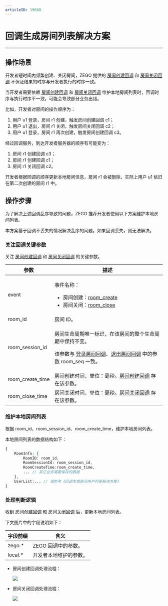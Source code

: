 ```yaml
---
articleID: 19668
---
```



# 回调生成房间列表解决方案

- - -

## 操作场景

开发者短时间内频繁创建、关闭房间，ZEGO 提供的 [房间创建回调](!room_create_callback) 和 [房间关闭回调](!room_close_callback) 不保证结果的时序与开发者执行的时序一致。

当开发者需要依赖 [房间创建回调](!room_create_callback) 和 [房间关闭回调](!room_close_callback) 维护本地房间列表时，回调时序与执行时序不一致，可能会导致部分业务出错。

比如，开发者对房间的操作顺序为：

1. 用户 u1 登录，房间 r1 创建，触发房间创建回调 c1；
2. 用户 u1 退出，房间 r1 关闭，触发房间关闭回调 c2；
3. 用户 u1 登录，房间 r1 再次创建，触发房间创建回调 c3。

经过回调服务，到达开发者服务器的顺序有可能变为：

1. 房间 r1 创建回调 c3；
2. 房间 r1 创建回调 c1；
3. 房间 r1 关闭回调 c2。

开发者根据回调的顺序更新本地房间信息，房间 r1 会被删除，实际上用户 u1 依旧在第二次创建的房间 r1 中。

## 操作步骤

为了解决上述回调乱序导致的问题，ZEGO 推荐开发者使用以下方案维护本地房间列表。

<Warning title="注意">


本方案基于回调不丢失的情况解决乱序的问题。如果回调丢失，则无法解决。

</Warning>




### 关注回调关键参数

关注 [房间创建回调](!room_create_callback) 和 [房间关闭回调](!room_close_callback) 的关键参数。

| 参数 |	描述 |
| -- | -- |
| event | <p>事件名称：</p><ul><li>房间创建：[room_create](!room_create_callback)</li><li>房间关闭：[room_close](!room_close_callback)</li></ul> |
| room_id | 房间 ID。 |
| room_session_id | <p>房间生命周期唯一标识，在该房间的整个生命周期中保持不变。</p><p>该参数与 <a href="!Callback/Loginroom_callback">登录房间回调</a>、<a href="!Callback/Logoutroom_callback">退出房间回调</a> 中的参数 room_seq 一致。</p>|
| room_create_time | 房间创建时间，单位：毫秒。[房间创建回调](!room_create_callback) 存在该参数。 |
| room_close_time | 房间关闭时间，单位：毫秒。[房间关闭回调](!room_close_callback) 存在该参数。 |

### 维护本地房间列表

根据 room_id、room_session_id、room_create_time，维护本地房间列表。

本地房间列表的数据结构如下：

```php
{
    RoomInfo: {
        RoomID: room_id,
        RoomSessionId: room_session_id,
        RoomCreateTime:room_create_time,
        ... // 其它业务需要保存的数据
    },
    UserList:... // 请参考《回调生成房间用户列表解决方案》
}
```

### 处理判断逻辑

收到 [房间创建回调](!room_create_callback) 和 [房间关闭回调](!room_close_callback) 后，更新本地房间列表。

下文图片中的字段说明如下：

| 字段前缀 | 含义 |
| -- | -- |
| zego.* | ZEGO 回调中的参数。 |
| local.* | 开发者本地维护的参数。 |

- 房间创建回调处理流程：

    <Frame width="512" height="auto" caption=""><img src="https://doc-media.zego.im/sdk-doc/Pics/server_v2/solution_of_room_create.png" /></Frame>


- 房间关闭回调处理流程：

    <Frame width="512" height="auto" caption=""><img src="https://doc-media.zego.im/sdk-doc/Pics/server_v2/solution_of_room_close.png" /></Frame>
